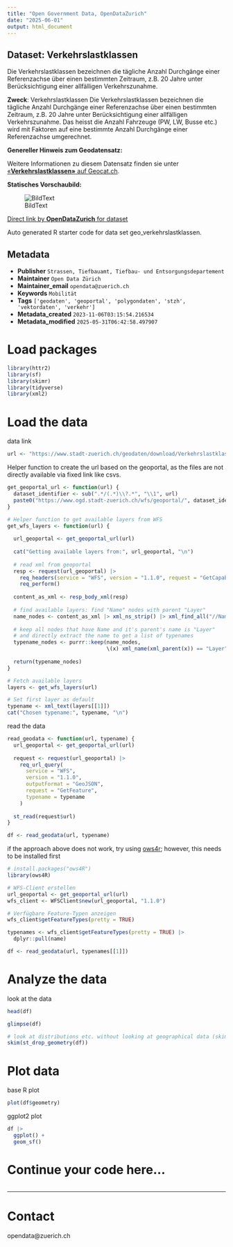 ```yaml
---
title: "Open Government Data, OpenDataZurich"
date: "2025-06-01"
output: html_document
---
```


## Dataset: Verkehrslastklassen

Die Verkehrslastklassen bezeichnen die tägliche Anzahl Durchgänge einer Referenzachse über einen bestimmten Zeitraum, z.B. 20 Jahre unter Berücksichtigung einer allfälligen Verkehrszunahme. 

**Zweck**: Verkehrslastklassen
Die Verkehrslastklassen bezeichnen die tägliche Anzahl Durchgänge einer Referenzachse über einen bestimmten Zeitraum, z.B. 20 Jahre unter Berücksichtigung einer allfälligen Verkehrszunahme. 
Das heisst die Anzahl Fahrzeuge (PW, LW, Busse etc.) wird mit Faktoren auf eine bestimmte Anzahl Durchgänge einer Referenzachse umgerechnet.

**Genereller Hinweis zum Geodatensatz:**


Weitere Informationen zu diesem Datensatz finden sie unter [«**Verkehrslastklassen»** auf Geocat.ch](https://www.geocat.ch/geonetwork/srv/ger/catalog.search#/metadata/c3112883-e472-46d5-98a1-8388fbf6b001).				
			   

**Statisches Vorschaubild:**

![BildText](https://www.gis.stadt-zuerich.ch/zueriplan_docs/geocat/c3112883-e472-46d5-98a1-8388fbf6b001.png)



[Direct link by **OpenDataZurich** for dataset](https://data.stadt-zuerich.ch/dataset/geo_verkehrslastklassen)

Auto generated R starter code for data set geo_verkehrslastklassen.

## Metadata

- **Publisher** `Strassen, Tiefbauamt, Tiefbau- und Entsorgungsdepartement`
- **Maintainer** `Open Data Zürich`
- **Maintainer_email** `opendata@zuerich.ch`
- **Keywords** `Mobilität`
- **Tags** `['geodaten', 'geoportal', 'polygondaten', 'stzh', 'vektordaten', 'verkehr']`
- **Metadata_created** `2023-11-06T03:15:54.216534`
- **Metadata_modified** `2025-05-31T06:42:58.497907`


# Load packages

```r
library(httr2)
library(sf)
library(skimr)
library(tidyverse)
library(xml2)
```

# Load the data

data link
```r
url <- "https://www.stadt-zuerich.ch/geodaten/download/Verkehrslastklassen?format=geojson_link"
```


Helper function to create the url based on the geoportal, as the files are not directly available via fixed link like csvs.
```r
get_geoportal_url <- function(url) {
  dataset_identifier <- sub(".*/(.*)\\?.*", "\\1", url)
  paste0("https://www.ogd.stadt-zuerich.ch/wfs/geoportal/", dataset_identifier)
}
```

```r
# Helper function to get available layers from WFS
get_wfs_layers <- function(url) {
  
  url_geoportal <- get_geoportal_url(url)
  
  cat("Getting available layers from:", url_geoportal, "\n")
  
  # read xml from geoportal
  resp <- request(url_geoportal) |> 
    req_headers(service = "WFS", version = "1.1.0", request = "GetCapabilities") |> 
    req_perform()
  
  content_as_xml <- resp_body_xml(resp)
  
  # find available layers: find "Name" nodes with parent "Layer"
  name_nodes <- content_as_xml |> xml_ns_strip() |> xml_find_all("//Name")
  
  # keep all nodes that have Name and it's parent's name is "Layer"
  # and directly extract the name to get a list of typenames
  typename_nodes <- purrr::keep(name_nodes,
                                \(x) xml_name(xml_parent(x)) == "Layer")
  
  return(typename_nodes)
}

# Fetch available layers
layers <- get_wfs_layers(url)

# Set first layer as default
typename <- xml_text(layers[[1]])
cat("Chosen typename:", typename, "\n")
```

read the data
```r
read_geodata <- function(url, typename) {
  url_geoportal <- get_geoportal_url(url)
  
  request <- request(url_geoportal) |>
    req_url_query(
      service = "WFS",
      version = "1.1.0",
      outputFormat = "GeoJSON",
      request = "GetFeature",
      typename = typename
    )
  
  st_read(request$url)
}

df <- read_geodata(url, typename)
```

if the approach above does not work, try using [ows4r](https://eblondel.github.io/ows4R/); however, this needs to be installed first
```r
# install.packages("ows4R")
library(ows4R)

# WFS-Client erstellen
url_geoportal <- get_geoportal_url(url)
wfs_client <- WFSClient$new(url_geoportal, "1.1.0")

# Verfügbare Feature-Typen anzeigen
wfs_client$getFeatureTypes(pretty = TRUE)

typenames <- wfs_client$getFeatureTypes(pretty = TRUE) |> 
  dplyr::pull(name)

df <- read_geodata(url, typenames[[1]])
```

# Analyze the data

look at the data
```r
head(df)
```

```r
glimpse(df)
```

```r
# look at distributions etc. without looking at geographical data (skim cannot deal with geometries)
skim(st_drop_geometry(df))
```

# Plot data

base R plot
```r
plot(df$geometry)
```

ggplot2 plot
```r
df |>
  ggplot() +
  geom_sf()
```

# Continue your code here...

```r

```

------------------------------------------------------------------------

# Contact

opendata@zuerich.ch
